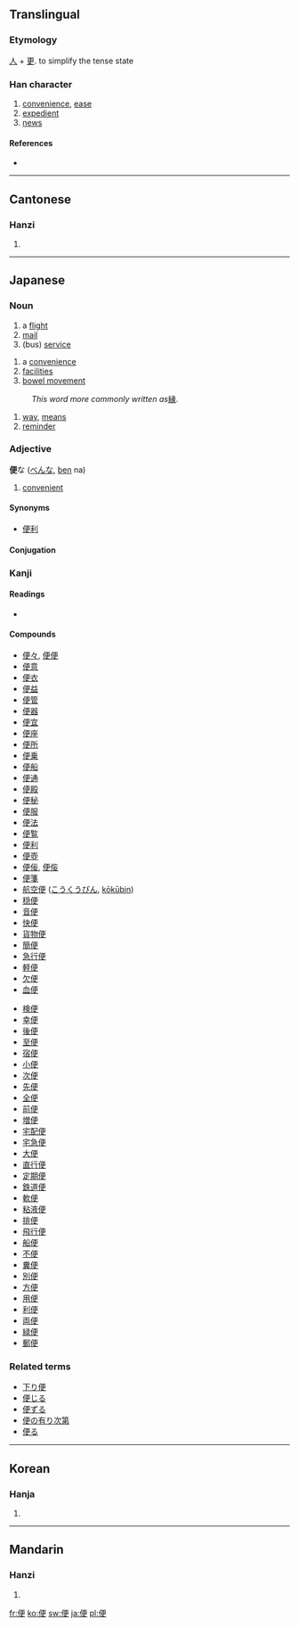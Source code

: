 ==Translingual==

===Etymology===
[[人]] + [[更]]. to simplify the tense state

===Han character===
{{Han char|rn=9|rad=人|as=07|sn=9|four=2124<sub>6</sub>|canj=人一中大 (OMLK)}}

# [[convenience]], [[ease]]
# [[expedient]]
# [[news]]

====References====
* {{Han ref|kx=0103.320|dkj=00659|dj=0219.100|hdz=10157.030|uh=4FBF|ud=20415|bh=AB4B|bd=43851}}

----

==Cantonese==

===Hanzi===
{{yue-hanzi|jyut=|y=bin6, pin4}}

# {{defn|Cantonese}}

----

==Japanese==

===Noun===
{{ja-noun|k|count=|hira=びん|kata=|rom=bin|kanji=|kyu=|shin=|hidx=}}

# a [[flight]]
# [[mail]]
# (bus) [[service]]

{{ja-noun|k|hira=べん|rom=ben}}
# a [[convenience]]
# [[facilities]]
# [[bowel movement]]

{{ja-noun|k|count=|hira=よすが|kata=|rom=yosuga|kanji=|kyu=|shin=|hidx=}}
: ''This word more commonly written as ''[[縁]].
# [[way]], [[means]]
# [[reminder]]

===Adjective===
'''便'''な ([[べん]]な, [[ben]] na)

# [[convenient]]

====Synonyms====
* [[便利]]

====Conjugation====
{{ja-na|便|べん|ben}}

===Kanji===
{{ja-kanji|grade=4|rs=人07}}

====Readings====
* {{ja-readings|on=[[べん]] ([[ben]]), [[びん]] ([[bin]])|kun=[[たより]] ([[便り]], [[tayori]]), [[すなわち]] ([[sunawachi]])}}

====Compounds====
{{top2}}
* [[便々]], [[便便]]
* [[便意]]
* [[便衣]]
* [[便益]]
* [[便管]]
* [[便器]]
* [[便宜]]
* [[便座]]
* [[便所]]
* [[便乗]]
* [[便船]]
* [[便通]]
* [[便殿]]
* [[便秘]]
* [[便服]]
* [[便法]]
* [[便覧]]
* [[便利]]
* [[便壺]]
* [[便佞]], [[便侫]]
* [[便箋]]
* [[航空便]] ([[こうくうびん]], [[kōkūbin]])
* [[穏便]]
* [[音便]]
* [[快便]]
* [[貨物便]]
* [[簡便]]
* [[急行便]]
* [[軽便]]
* [[欠便]]
* [[血便]]
{{mid2}}
* [[検便]]
* [[幸便]]
* [[後便]]
* [[至便]]
* [[宿便]]
* [[小便]]
* [[次便]]
* [[先便]]
* [[全便]]
* [[前便]]
* [[増便]]
* [[宅配便]]
* [[宅急便]]
* [[大便]]
* [[直行便]]
* [[定期便]]
* [[鉄道便]]
* [[軟便]]
* [[粘液便]]
* [[排便]]
* [[飛行便]]
* [[船便]]
* [[不便]]
* [[糞便]]
* [[別便]]
* [[方便]]
* [[用便]]
* [[利便]]
* [[両便]]
* [[緑便]]
* [[郵便]]
{{bottom}}

===Related terms===
* [[下り便]]
* [[便じる]]
* [[便ずる]]
* [[便の有り次第]]
* [[便る]]

----

==Korean==

===Hanja===
{{ko-hanja|hangeul=[[편]], [[변]]|rv=pyeon, byeon|mr=p'yŏn, pyŏn}}

# {{defn|Korean}}

----

==Mandarin==

===Hanzi===
{{cmn-hanzi|pin=[[biàn]] ([[bian4]])|wg=pien<sup>4</sup>}}

# {{defn|Mandarin}}

[[fr:便]]
[[ko:便]]
[[sw:便]]
[[ja:便]]
[[pl:便]]